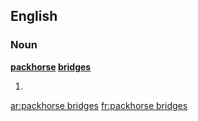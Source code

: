==English==

===Noun===
'''[[packhorse]] [[bridges]]'''

# {{plural of|packhorse bridge}}

[[ar:packhorse bridges]]
[[fr:packhorse bridges]]